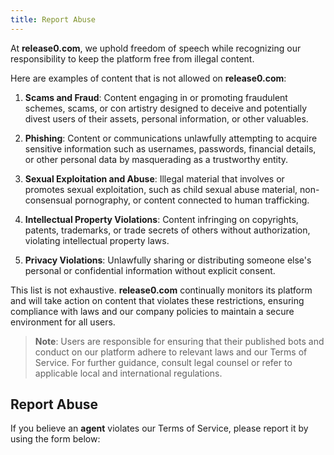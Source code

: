 ```yaml
---
title: Report Abuse
---
```


At **release0.com**, we uphold freedom of speech while recognizing our responsibility to keep the platform free from illegal content.

Here are examples of content that is not allowed on **release0.com**:

1. **Scams and Fraud**: Content engaging in or promoting fraudulent schemes, scams, or con artistry designed to deceive and potentially divest users of their assets, personal information, or other valuables.

2. **Phishing**: Content or communications unlawfully attempting to acquire sensitive information such as usernames, passwords, financial details, or other personal data by masquerading as a trustworthy entity.

3. **Sexual Exploitation and Abuse**: Illegal material that involves or promotes sexual exploitation, such as child sexual abuse material, non-consensual pornography, or content connected to human trafficking.

4. **Intellectual Property Violations**: Content infringing on copyrights, patents, trademarks, or trade secrets of others without authorization, violating intellectual property laws.

5. **Privacy Violations**: Unlawfully sharing or distributing someone else's personal or confidential information without explicit consent.

This list is not exhaustive. **release0.com** continually monitors its platform and will take action on content that violates these restrictions, ensuring compliance with laws and our company policies to maintain a secure environment for all users.

> **Note**: Users are responsible for ensuring that their published bots and conduct on our platform adhere to relevant laws and our Terms of Service. For further guidance, consult legal counsel or refer to applicable local and international regulations.

## Report Abuse

If you believe an **agent** violates our Terms of Service, please report it by using the form below:

